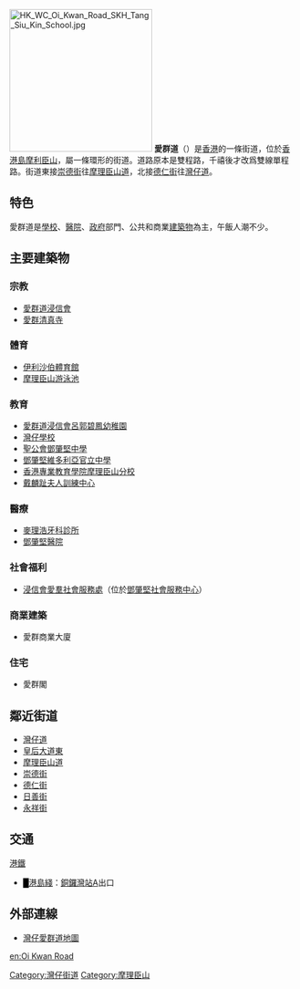 {{Infobox Hong Kong Road
|   中文街道名稱    =  愛群道
|   英文街道名稱    =  Oi Kwan Road
|   圖片        =  File:Oi Kwan Road.JPG
|   圖片說明    =  
|   路段總長度  =  0.6
|   車速限制    =  
|   行車線數量  =  雙線單程
|   所在地區    =  [[摩利臣山|摩利臣山]]
|   起點        =  （環形街道）
|   終點        =  （環形街道）
|   通車日期    = 1968年<REF>大公報, 1968-12-14 第3頁</REF>
}}

[[File:HK_WC_Oi_Kwan_Road_SKH_Tang_Siu_Kin_School.jpg|250px]]
'''愛群道'''（{{lang-en|Oi Kwan Road}}）是[[香港|香港]]的一條街道，位於[[香港島|香港島]][[摩利臣山|摩利臣山]]，屬一條環形的街道。道路原本是雙程路，千禧後才改爲雙線單程路。街道東接[[崇德街|崇德街]]往[[摩理臣山道|摩理臣山道]]，北接[[德仁街|德仁街]]往[[灣仔道|灣仔道]]。

==特色==
愛群道是[[學校|學校]]、[[醫院|醫院]]、[[政府|政府]]部門、公共和商業[[建築物|建築物]]為主，午飯人潮不少。

==主要建築物==
===宗教===
*[[愛群道浸信會|愛群道浸信會]]
*[[愛群清真寺|愛群清真寺]]

===體育===
*[[伊利沙伯體育館|伊利沙伯體育館]]
*[[摩理臣山游泳池|摩理臣山游泳池]]

===教育===
*[[愛群道浸信會呂郭碧鳳幼稚園|愛群道浸信會呂郭碧鳳幼稚園]]
*[[灣仔學校|灣仔學校]]
*[[聖公會鄧肇堅中學|聖公會鄧肇堅中學]]
*[[鄧肇堅維多利亞官立中學|鄧肇堅維多利亞官立中學]]
*[[香港專業教育學院摩理臣山分校|香港專業教育學院摩理臣山分校]]
*[[戴麟趾夫人訓練中心|戴麟趾夫人訓練中心]]

===醫療===
*[[麥理浩牙科診所|麥理浩牙科診所]]
*[[鄧肇堅醫院|鄧肇堅醫院]]

===社會福利===
*[[浸信會愛羣社會服務處|浸信會愛羣社會服務處]]（位於[[鄧肇堅社會服務中心|鄧肇堅社會服務中心]]）

===商業建築===
*愛群商業大廈

===住宅===
*愛群閣

==鄰近街道==
*[[灣仔道|灣仔道]]
*[[皇后大道|皇后大道東]]
*[[摩理臣山道|摩理臣山道]]
*[[崇德街|崇德街]]
*[[德仁街|德仁街]]
*[[日善街|日善街]]
*[[永祥街|永祥街]]

==交通==
;[[港鐵|港鐵]]
*<font color="{{港島綫色彩}}">█</font>[[港島綫|港島綫]]：[[銅鑼灣站|銅鑼灣站]]A出口

==外部連線==
{{commonscat|Oi Kwan Road}}
*[http://www.centamap.com/scripts/centamap2.asp?lg=B5&cx=836507&cy=815281&zm=3&mx=836507&my=815281&ms=2&sx=&sy=&ss=0&sl=&vm=&lb=&ly= 灣仔愛群道地圖] {{Wayback|url=http://www.centamap.com/scripts/centamap2.asp?lg=B5&cx=836507&cy=815281&zm=3&mx=836507&my=815281&ms=2&sx=&sy=&ss=0&sl=&vm=&lb=&ly= |date=20070929083454 }}

{{灣仔舊區街道}}
{{HK-trans-stub}}
[[Category:灣仔街道|Category:灣仔街道]]
[[Category:摩理臣山|Category:摩理臣山]]
[[en:Oi_Kwan_Road|en:Oi Kwan Road]]